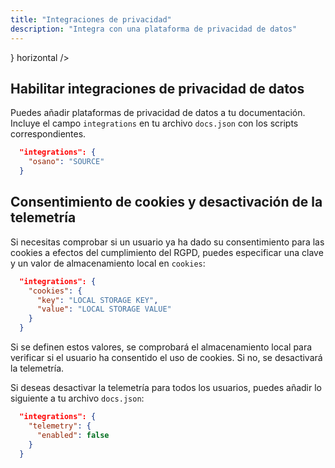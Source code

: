 ```yaml
---
title: "Integraciones de privacidad"
description: "Integra con una plataforma de privacidad de datos"
---
```


<CardGroup>
  <Card title="Osano" href="/es/integrations/privacy/osano" icon={<svg width="32" height="32" className="h-6 w-6" viewBox="0 0 256 256" fill="none" xmlns="http://www.w3.org/2000/svg"><path fillRule="evenodd" clipRule="evenodd" d="M128 256C198.692 256 256 198.692 256 128C256 57.3076 198.692 0 128 0C57.3076 0 0 57.3076 0 128C0 198.692 57.3076 256 128 256ZM128 192C163.346 192 192 163.346 192 128C192 92.6538 163.346 64 128 64C92.6538 64 64 92.6538 64 128C64 163.346 92.6538 192 128 192Z" fill="#7764FA"/></svg>} horizontal />
</CardGroup>

## Habilitar integraciones de privacidad de datos

Puedes añadir plataformas de privacidad de datos a tu documentación. Incluye el campo `integrations` en tu archivo `docs.json` con los scripts correspondientes.

```json
  "integrations": {
    "osano": "SOURCE"
  }
```

## Consentimiento de cookies y desactivación de la telemetría

Si necesitas comprobar si un usuario ya ha dado su consentimiento para las cookies a efectos del cumplimiento del RGPD, puedes especificar una clave y un valor de almacenamiento local en `cookies`:

```json
  "integrations": {
    "cookies": {
      "key": "LOCAL STORAGE KEY",
      "value": "LOCAL STORAGE VALUE"
    }
  }
```

Si se definen estos valores, se comprobará el almacenamiento local para verificar si el usuario ha consentido el uso de cookies. Si no, se desactivará la telemetría.

Si deseas desactivar la telemetría para todos los usuarios, puedes añadir lo siguiente a tu archivo `docs.json`:

```json
  "integrations": {
    "telemetry": {
      "enabled": false
    }
  }
```
